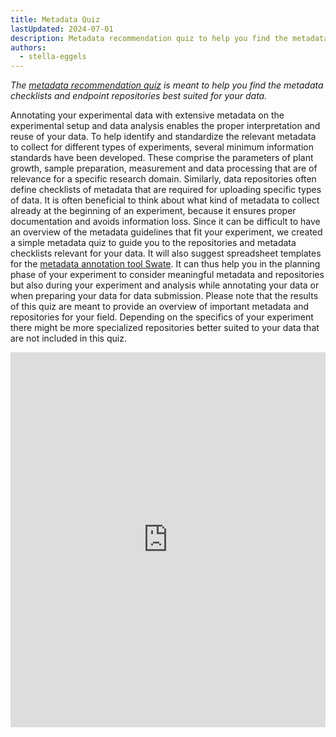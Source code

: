 ```yaml
---
title: Metadata Quiz
lastUpdated: 2024-07-01
description: Metadata recommendation quiz to help you find the metadata checklists and endpoint repositories best suited for your data.
authors:
  - stella-eggels
---
```


*The [metadata recommendation quiz](https://nfdi4plants.github.io/metadataquiz/) is meant to help you find the metadata checklists and endpoint repositories best suited for your data.*

Annotating your experimental data with extensive metadata on the experimental setup and data analysis enables the proper interpretation and reuse of your data. To help identify and standardize the relevant metadata to collect for different types of experiments, several minimum information standards have been developed. These comprise the parameters of plant growth, sample preparation, measurement and data processing that are of relevance for a specific research domain. Similarly, data repositories often define checklists of metadata that are required for uploading specific types of data. It is often beneficial to think about what kind of metadata to collect already at the beginning of an experiment, because it ensures proper documentation and avoids information loss. 
Since it can be difficult to have an overview of the metadata guidelines that fit your experiment, we created a simple metadata quiz to guide you to the repositories and metadata checklists relevant for your data. It will also suggest spreadsheet templates for the [metadata annotation tool Swate](/nfdi4plants.knowledgebase/swate). It can thus help you in the planning phase of your experiment to consider meaningful metadata and repositories but also during your experiment and analysis while annotating your data or when preparing your data for data submission. Please note that the results of this quiz are meant to provide an overview of important metadata and repositories for your field. Depending on the specifics of your experiment there might be more specialized repositories better suited to your data that are not included in this quiz. 

<iframe width="100%" style="min-height: 600px" src="https://nfdi4plants.github.io/metadataquiz/" frameborder="0"></iframe>
